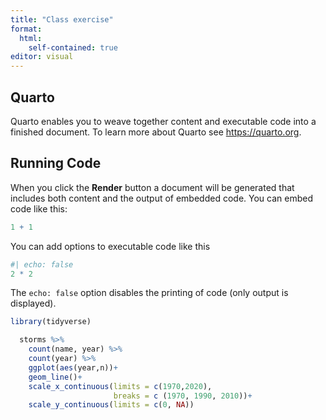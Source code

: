 ```yaml
---
title: "Class exercise"
format: 
  html:
    self-contained: true
editor: visual
---
```


## Quarto

Quarto enables you to weave together content and executable code into a finished document. To learn more about Quarto see <https://quarto.org>.

## Running Code

When you click the **Render** button a document will be generated that includes both content and the output of embedded code. You can embed code like this:

```r
1 + 1
```

You can add options to executable code like this

```r
#| echo: false
2 * 2
```

The `echo: false` option disables the printing of code (only output is displayed).

```r
library(tidyverse)
```

```r
  storms %>%
    count(name, year) %>%
    count(year) %>%
    ggplot(aes(year,n))+
    geom_line()+
    scale_x_continuous(limits = c(1970,2020),
                       breaks = c (1970, 1990, 2010))+
    scale_y_continuous(limits = c(0, NA))

  
    
```
